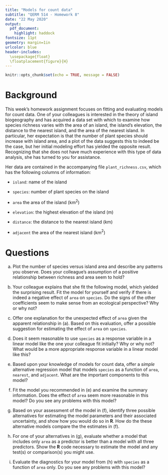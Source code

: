 ```yaml
---
title: "Models for count data"
subtitle: "QERM 514 - Homework 8"
date: "22 May 2020"
output:
  pdf_document:
    highlight: haddock
fontsize: 11pt
geometry: margin=1in
urlcolor: blue
header-includes:
  \usepackage{float}
  \floatplacement{figure}{H}
---
```


```r
knitr::opts_chunk$set(echo = TRUE, message = FALSE)
```

# Background

This week's homework assignment focuses on fitting and evaluating models for count data. One of your colleagues is interested in the theory of island biogeography and has acquired a data set with which to examine how species richness varies with the area of an island, the island's elevation, the distance to the nearest island, and the area of the nearest island. In particular, her expectation is that the number of plant species should increase with island area, and a plot of the data suggests this to indeed be the case, but her initial modeling effort has yielded the opposite result. Recognizing that she does not have much experience with this type of data analysis, she has turned to you for assistance.

Her data are contained in the accompanying file `plant_richness.csv`, which has the following columns of information:

* `island`: name of the island

* `species`: number of plant species on the island

* `area` the area of the island (km$^2$)

* `elevation`: the highest elevation of the island (m)

* `distance`: the distance to the nearest island (km)

* `adjacent` the area of the nearest island (km$^2$)


# Questions

a) Plot the number of species versus island area and describe any patterns you observe. Does your colleague's assumption of a positive relationship between richness and area seem to hold?

b) Your colleague explains that she fit the following model, which yielded the surprising result. Fit the model for yourself and verify if there is indeed a negative effect of `area` on `species`. Do the signs of the other coefficients seem to make sense from an ecological perspective? Why or why not? 

c) Offer one explanation for the unexpected effect of `area` given the apparent relationship in (a). Based on this evaluation, offer a possible suggestion for estimating the effect of `area` on `species`.

d) Does it seem reasonable to use `species` as a response variable in a linear model like the one your colleague fit initially? Why or why not? What would be a more appropriate response variable in a linear model like this?

e) Based upon your knowledge of models for count data, offer a *simple* alternative regression model that models `species` as a function of `area`, `nearest`, and `adjacent`. What are the important components to this model?

f) Fit the model you recommended in (e) and examine the summary information. Does the effect of `area` seem more reasonable in this model? Do you see any problems with this model?

g) Based on your assessment of the model in (f), identify three possible alternatives for estimating the model parameters and their associated uncertainty, and show how you would do so in **R**. How do the these alternative models compare the the estimates in (f).

h) For one of your alternatives in (g), evaluate whether a model that includes only `area` as a predictor is better than a model with all three predictors. Show the **R** code necessary to estimate the model and any test(s) or comparison(s) you might use.

i) Evaluate the diagnostics for your model from (h) with `species` as a function of `area` only. Do you see any problems with this model?

